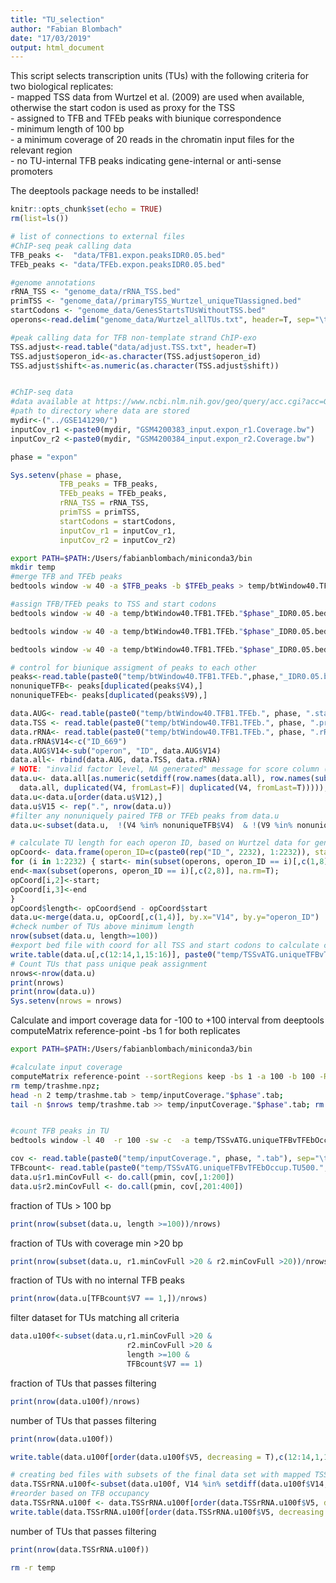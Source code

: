 ```yaml
---
title: "TU_selection"
author: "Fabian Blombach"
date: "17/03/2019"
output: html_document
---
```

This script selects transcription units (TUs) with the following criteria for two biological replicates:  
- mapped TSS data from Wurtzel et al. (2009) are used when available, otherwise the start codon is used as proxy for the TSS  
- assigned to TFB and TFEb peaks with biunique correspondence  
- minimum length of 100 bp   
- a minimum coverage of 20 reads in the chromatin input files for the relevant region  
- no TU-internal TFB peaks indicating gene-internal or anti-sense promoters  

The deeptools package needs to be installed!

```r
knitr::opts_chunk$set(echo = TRUE)
rm(list=ls())

# list of connections to external files
#ChIP-seq peak calling data
TFB_peaks <-  "data/TFB1.expon.peaksIDR0.05.bed"
TFEb_peaks <- "data/TFEb.expon.peaksIDR0.05.bed"

#genome annotations
rRNA_TSS <- "genome_data/rRNA_TSS.bed"
primTSS <- "genome_data//primaryTSS_Wurtzel_uniqueTUassigned.bed"
startCodons <- "genome_data/GenesStartsTUsWithoutTSS.bed"
operons<-read.delim("genome_data/Wurtzel_allTUs.txt", header=T, sep="\t")

#peak calling data for TFB non-template strand ChIP-exo
TSS.adjust<-read.table("data/adjust.TSS.txt", header=T)
TSS.adjust$operon_id<-as.character(TSS.adjust$operon_id)
TSS.adjust$shift<-as.numeric(as.character(TSS.adjust$shift))


#ChIP-seq data
#data available at https://www.ncbi.nlm.nih.gov/geo/query/acc.cgi?acc=GSE141286
#path to directory where data are stored
mydir<-("../GSE141290/")
inputCov_r1 <-paste0(mydir, "GSM4200383_input.expon_r1.Coverage.bw")
inputCov_r2 <-paste0(mydir, "GSM4200384_input.expon_r2.Coverage.bw")

phase = "expon"

Sys.setenv(phase = phase,
           TFB_peaks = TFB_peaks, 
           TFEb_peaks = TFEb_peaks, 
           rRNA_TSS = rRNA_TSS, 
           primTSS = primTSS,
           startCodons = startCodons,
           inputCov_r1 = inputCov_r1, 
           inputCov_r2 = inputCov_r2)

```

```bash
export PATH=$PATH:/Users/fabianblombach/miniconda3/bin
mkdir temp
#merge TFB and TFEb peaks
bedtools window -w 40 -a $TFB_peaks -b $TFEb_peaks > temp/btWindow40.TFB1.TFEb."$phase"_IDR0.05.bed

#assign TFB/TFEb peaks to TSS and start codons
bedtools window -w 40 -a temp/btWindow40.TFB1.TFEb."$phase"_IDR0.05.bed -b $startCodons > temp/btWindow40.TFB1.TFEb."$phase".startCodonsTUsWithoutTSS.bed

bedtools window -w 40 -a temp/btWindow40.TFB1.TFEb."$phase"_IDR0.05.bed -b $primTSS > temp/btWindow40.TFB1.TFEb."$phase".primTSS_uniqueAssigned.bed

bedtools window -w 40 -a temp/btWindow40.TFB1.TFEb."$phase"_IDR0.05.bed -b $rRNA_TSS > temp/btWindow40.TFB1.TFEb."$phase".rRNA_TSS.bed
```


```r
# control for biunique assigment of peaks to each other
peaks<-read.table(paste0("temp/btWindow40.TFB1.TFEb.",phase,"_IDR0.05.bed"))
nonuniqueTFB<- peaks[duplicated(peaks$V4),]
nonuniqueTFEb<- peaks[duplicated(peaks$V9),]

data.AUG<- read.table(paste0("temp/btWindow40.TFB1.TFEb.", phase, ".startCodonsTUsWithoutTSS.bed"))
data.TSS <- read.table(paste0("temp/btWindow40.TFB1.TFEb.", phase, ".primTSS_uniqueAssigned.bed"))
data.rRNA<- read.table(paste0("temp/btWindow40.TFB1.TFEb.", phase, ".rRNA_TSS.bed"))
data.rRNA$V14<-c("ID_669")
data.AUG$V14<-sub("operon", "ID", data.AUG$V14)
data.all<- rbind(data.AUG, data.TSS, data.rRNA)
# NOTE: "invalid factor level, NA generated" message for score column (5th) for TSS, ignore!
data.u<- data.all[as.numeric(setdiff(row.names(data.all), row.names(subset(
  data.all, duplicated(V4, fromLast=F)| duplicated(V4, fromLast=T))))),]
data.u<-data.u[order(data.u$V12),]
data.u$V15 <- rep(".", nrow(data.u))
#filter any nonuniquely paired TFB or TFEb peaks from data.u
data.u<-subset(data.u,  !(V4 %in% nonuniqueTFB$V4)  & !(V9 %in% nonuniqueTFEb$V9))

# calculate TU length for each operon ID, based on Wurtzel data for gene start, end and primary TSS and Operon ID assignment
opCoord<- data.frame(operon_ID=c(paste0(rep("ID_", 2232), 1:2232)), start=(rep(0, 2232)), end=(rep(0,2232))) 
for (i in 1:2232) { start<- min(subset(operons, operon_ID == i)[,c(1,8)], na.rm=T);
end<-max(subset(operons, operon_ID == i)[,c(2,8)], na.rm=T);
opCoord[i,2]<-start;
opCoord[i,3]<-end
}
opCoord$length<- opCoord$end - opCoord$start
data.u<-merge(data.u, opCoord[,c(1,4)], by.x="V14", by.y="operon_ID")
#check number of TUs above minimum length
nrow(subset(data.u, length>=100))
#export bed file with coord for all TSS and start codons to calculate coverage data
write.table(data.u[,c(12:14,1,15:16)], paste0("temp/TSSvATG.uniqueTFBvTFEbOccup.", phase, ".bed"), sep="\t", row.names=F, col.names=F, quote=F)
# Count TUs that pass unique peak assignment
nrows<-nrow(data.u)
print(nrows)
print(nrow(data.u))
Sys.setenv(nrows = nrows)
```

Calculate and import coverage data for -100 to +100 interval from deeptools computeMatrix reference-point -bs 1 for both replicates
```bash
export PATH=$PATH:/Users/fabianblombach/miniconda3/bin

#calculate input coverage
computeMatrix reference-point --sortRegions keep -bs 1 -a 100 -b 100 -R temp/TSSvATG.uniqueTFBvTFEbOccup."$phase".bed -S $inputCov_r1 $inputCov_r2  -o temp/trashme.npz --outFileNameMatrix temp/trashme.tab;
rm temp/trashme.npz;
head -n 2 temp/trashme.tab > temp/inputCoverage."$phase".tab; 
tail -n $nrows temp/trashme.tab >> temp/inputCoverage."$phase".tab; rm temp/trashme.tab


#count TFB peaks in TU
bedtools window -l 40  -r 100 -sw -c  -a temp/TSSvATG.uniqueTFBvTFEbOccup."$phase".bed -b $TFB_peaks > temp/TSSvATG.uniqueTFBvTFEbOccup.TU500."$phase".intTFB1PeakCount.bed
```

```r
cov <- read.table(paste0("temp/inputCoverage.", phase, ".tab"), sep="\t", header=F)
TFBcount<- read.table(paste0("temp/TSSvATG.uniqueTFBvTFEbOccup.TU500.", phase, ".intTFB1PeakCount.bed"), sep="\t", header=F)
data.u$r1.minCovFull <- do.call(pmin, cov[,1:200])
data.u$r2.minCovFull <- do.call(pmin, cov[,201:400])
```
fraction of TUs > 100 bp
```r
print(nrow(subset(data.u, length >=100))/nrows)
```
fraction of TUs with coverage min >20 bp
```r
print(nrow(subset(data.u, r1.minCovFull >20 & r2.minCovFull >20))/nrows)
```
fraction of TUs with no internal TFB peaks
```r
print(nrow(data.u[TFBcount$V7 == 1,])/nrows)
```
filter dataset for TUs matching all criteria
```r
data.u100f<-subset(data.u,r1.minCovFull >20 & 
                          r2.minCovFull >20 &
                          length >=100 &     
                          TFBcount$V7 == 1)
```

fraction of TUs that passes filtering
```r
print(nrow(data.u100f)/nrows)
```

number of TUs that passes filtering
```r
print(nrow(data.u100f))
```

```r
write.table(data.u100f[order(data.u100f$V5, decreasing = T),c(12:14,1,15:16)], paste0("TSSvATG.uniqueTFBvTFEbOccup.TU100.intTFBfilt.", phase,".bed"), sep="\t", row.names=F, col.names=F, quote=F)
```

```r
# creating bed files with subsets of the final data set with mapped TSS (TSS & rRNA promoters)
data.TSSrRNA.u100f<-subset(data.u100f, V14 %in% setdiff(data.u100f$V14, data.AUG$V14))
#reorder based on TFB occupancy
data.TSSrRNA.u100f <- data.TSSrRNA.u100f[order(data.TSSrRNA.u100f$V5, decreasing = T),]
write.table(data.TSSrRNA.u100f[order(data.TSSrRNA.u100f$V5, decreasing = T),c(12:14,1,15:16)], paste0("TSS.uniqueTFBvTFEbOccup.TU100.intTFBfilt.", phase,".bed"), sep="\t", row.names=F, col.names=F, quote=F)
```
number of TUs that passes filtering
```r
print(nrow(data.TSSrRNA.u100f))
```


```bash
rm -r temp
```